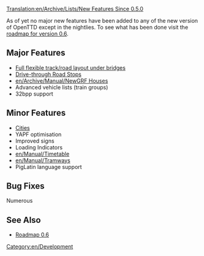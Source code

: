 [[Translation:en/Archive/Lists/New Features Since 0.5.0]]
{{en/Expand|A proper list of features but mainly fix list as in [[en/Archive/Lists/New Features Since 0.4.7|"New_Features_Since_0.4.7"]]}}

As of yet no major new features have been added to any of the new version of OpenTTD except in the nightlies. To see what has been done visit the [[en/Archive/Lists/Roadmap 0.6| roadmap for version 0.6]].

==Major Features==
* [[en/Archive/Manual/New Bridges|Full flexible track/road layout under bridges]]
* [[en/Manual/Drive-through Road Stops|Drive-through Road Stops]]
* [[en/Archive/Manual/NewGRF Houses]]
* Advanced vehicle lists (train groups)
* 32bpp support

==Minor Features==
* [[en/Manual/Towns|Cities]]
* YAPF optimisation
* Improved signs
* Loading Indicators
* [[en/Manual/Timetable]]
* [[en/Manual/Tramways]]
* PigLatin language support

==Bug Fixes==
Numerous

==See Also==
*[[en/Archive/Lists/Roadmap 0.6|Roadmap 0.6]]

[[Category:en/Development]]